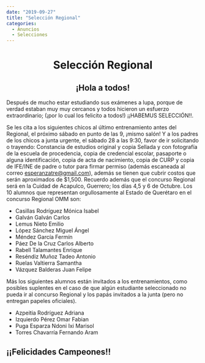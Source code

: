 ```yaml
---
date: "2019-09-27"
title: "Selección Regional"
categories:
  - Anuncios
  - Selecciones
---
```


# <center> Selección Regional </center>

## <center> ¡Hola a todos! </center>

Después de mucho estar estudiando sus exámenes a lupa, porque de verdad estaban muy muy cercanos
y todos hicieron un esfuerzo extraordinario; (¡por lo cual los felicito a todos!) ¡¡HABEMUS SELECCIÓN!!.

Se les cita a los siguientes chicos al último entrenamiento antes del Regional, el próximo sábado en punto de las 9,
¡mismo salón! Y a los padres de los chicos a junta urgente, el sábado 28 a las 9:30, favor de ir solicitando o trayendo:
Constancia de estudios original y copia Sellada y con fotografía de la escuela de procedencia, copia de credencial escolar,
pasaporte o alguna identificación, copia de acta de nacimiento, copia de CURP y copia de IFE/INE de padre o tutor para firmar permiso
(además escaneada al correo esperanzatre@gmail.com), además se tienen que cubrir costos que serán aproximados de \$1,500. Recuerdo además
que el concurso Regional será en la Cuidad de Acapulco, Guerrero; los días 4,5 y 6 de Octubre. Los 10 alumnos que representan orgullosamente
al Estado de Querétaro en el concurso Regional OMM son:

- Casillas Rodríguez Mónica Isabel
- Galván Galván Carlos
- Lemus Nieto Emilio
- López Sánchez Miguel Ángel
- Méndez García Fermín
- Páez De la Cruz Carlos Alberto
- Rabell Talamantes Enrique
- Reséndiz Muñoz Tadeo Antonio
- Ruelas Valtierra Samantha
- Vázquez Balderas Juan Felipe

Más los siguientes alumnos están invitados a los entrenamientos, como posibles suplentes en el caso de que algún estudiante seleccionado no pueda
ir al concurso Regional y los papás invitados a la junta (pero no entregan papeles oficiales).

- Azpeitia Rodríguez Adriana
- Izquierdo Pérez Omar Fabian
- Puga Esparza Ndoni Ixi Marisol
- Torres Chavarría Fernando Aram

## <b>¡¡Felicidades Campeones!! </b>
